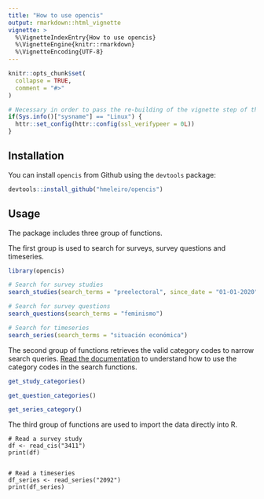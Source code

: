 ```yaml
---
title: "How to use opencis"
output: rmarkdown::html_vignette
vignette: >
  %\VignetteIndexEntry{How to use opencis}
  %\VignetteEngine{knitr::rmarkdown}
  %\VignetteEncoding{UTF-8}
---
```


```r
knitr::opts_chunk$set(
  collapse = TRUE,
  comment = "#>"
)

# Necessary in order to pass the re-building of the vignette step of the R-CMD-check action on Ubuntu systems
if(Sys.info()["sysname"] == "Linux") {
  httr::set_config(httr::config(ssl_verifypeer = 0L)) 
}
```

## Installation

You can install `opencis` from Github using the `devtools` package:

``` r
devtools::install_github("hmeleiro/opencis")
```


## Usage

The package includes three group of functions. 

The first group is used to search for surveys, survey questions and timeseries. 

``` r
library(opencis)

# Search for survey studies
search_studies(search_terms = "preelectoral", since_date = "01-01-2020", until_date = "17-11-2023")

# Search for survey questions
search_questions(search_terms = "feminismo")

# Search for timeseries
search_series(search_terms = "situación económica")
```

The second group of functions retrieves the valid category codes to narrow search queries. [Read the documentation](https://hmeleiro.github.io/opencis/reference/index.html#retrieve-categories) to understand how to use the category codes in the search functions.

``` r
get_study_categories()

get_question_categories()

get_series_category()

```


The third group of functions are used to import the data directly into R. 

```undefined
# Read a survey study
df <- read_cis("3411")
print(df)


# Read a timeseries
df_series <- read_series("2092")
print(df_series)
```
